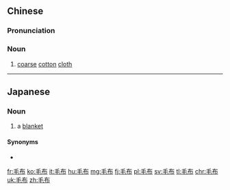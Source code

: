 ==Chinese==
{{zh-forms}}

===Pronunciation===
{{zh-pron
|m=máobù
|cat=n
}}

===Noun===
{{zh-noun}}

# [[coarse]] [[cotton]] [[cloth]]

----

==Japanese==
{{ja-kanjitab|もう|ふ|yomi=on}}

===Noun===
{{ja-noun|もうふ}}

# a [[blanket]]

====Synonyms====
* {{ja-r|ブランケット}}

[[fr:毛布]]
[[ko:毛布]]
[[it:毛布]]
[[hu:毛布]]
[[mg:毛布]]
[[fj:毛布]]
[[pl:毛布]]
[[sv:毛布]]
[[tl:毛布]]
[[chr:毛布]]
[[uk:毛布]]
[[zh:毛布]]
